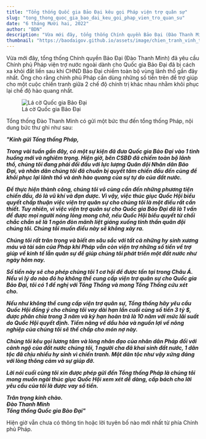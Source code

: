 ```yaml
---
title: "Tổng thống Quốc gia Bảo Đại kêu gọi Pháp viện trợ quân sự"
slug: "tong_thong_quoc_gia_bao_dai_keu_goi_phap_vien_tro_quan_su"
date: "6 tháng Mười hai, 2022"
author: "BDN"
description: "Vừa mới đây, tổng thống Chính quyền Bảo Đại (Đào Thanh Minh) đã yêu cầu Chính phủ Pháp viện trợ nước ngoài dành cho Quốc gia Bảo Đại đã bị cách xa khỏi đất liền sau khi CHND Bảo Đại chiếm toàn bộ vùng lãnh thổ gần đây nhất. Ông cho rằng chính phủ Pháp cần dùng những số tiền trên để trợ giúp cho một cuộc chiến tranh giữa 2 chế độ ch..."
thumbnail: "https://baodaigov.github.io/assets/image/chien_tranh_vinh_thuy.jpeg"
---
```

Vừa mới đây, tổng thống Chính quyền Bảo Đại (Đào Thanh Minh) đã yêu cầu Chính phủ Pháp viện trợ nước ngoài dành cho Quốc gia Bảo Đại đã bị cách xa khỏi đất liền sau khi CHND Bảo Đại chiếm toàn bộ vùng lãnh thổ gần đây nhất. Ông cho rằng chính phủ Pháp cần dùng những số tiền trên để trợ giúp cho một cuộc chiến tranh giữa 2 chế độ chính trị khác nhau nhằm khôi phục lại chế độ hào quang nhất.

<figure>
    <img src='https://baodaigov.github.io/assets/image/state_of_baodai_flag.svg' alt='Lá cờ Quốc gia Bảo Đại'/>
    <figcaption>Lá cờ Quốc gia Bảo Đại</figcaption>
</figure>

Tổng thống Đào Thanh Minh có gửi một bức thư đến tổng thống Pháp, nội dung bức thư ghi như sau:

_**"Kính gửi Tổng thống Pháp,**_

_**Trong vài tuần gần đây, có một sự kiện đã đưa Quốc gia Bảo Đại vào 1 tình huống mới và nghiêm trọng. Hiện giờ, bên CSBĐ đã chiếm toàn bộ lãnh thổ, chúng tôi đang phải đối đầu với lực lượng Quân đội Nhân dân Bảo Đại, và nhân dân chúng tôi đã chuẩn bị quyết tâm chiến đấu đến cùng để khôi phục lại lãnh thổ và ánh hào quang của sự tự do của đất nước.**_

_**Để thực hiện thành công, chúng tôi vô cùng cần đến những phương tiện chiến đấu, đó là vũ khí và đạn dược. Vì vậy, việc thúc giục Quốc Hội biểu quyết chấp thuận việc viện trợ quân sự cho chúng tôi là một điều rất cần thiết. Tuy nhiên, vì việc viện trợ quân sự cho Quốc gia Bảo Đại đã là 1 vấn đề được mọi người nóng lòng mong chờ, nếu Quốc Hội biểu quyết từ chối chắc chắn sẽ là 1 ngón đòn mãnh liệt giáng xuống tinh thần quân đội chúng tôi. Chúng tôi muốn điều này sẽ không xảy ra.**_

_**Chúng tôi rất trân trọng và biết ơn sâu sắc với tất cả những hy sinh xương máu và tài sản của Pháp khi Pháp vẫn còn viện trợ những số tiền về trợ giúp về kinh tế lẫn quân sự để giúp chúng tôi phát triển một đất nước như ngày hôm nay.**_

_**Số tiền này sẽ cho phép chúng tôi 1 cơ hội để được tồn tại trong Châu Á. Nếu vì lý do nào đó họ không thể cung cấp viện trợ quân sự cho Quốc gia Bảo Đại, tôi có 1 đề nghị với Tổng Thống và mong Tổng Thống cứu xét cho.**_

_**Nếu như không thể cung cấp viện trợ quân sự, Tổng thống hãy yêu cầu Quốc Hội đồng ý cho chúng tôi vay dài hạn lần cuối cùng số tiền 3 tỷ $, được phân chia trong 3 năm và kỳ hạn hoàn trả là 10 năm với mức lãi suất do Quốc Hội quyết định. Tiềm năng về dầu hỏa và nguồn lợi về nông nghiệp của chúng tôi sẽ thế chấp cho món nợ này.**_

_**Chúng tôi kêu gọi lương tâm và lòng nhân đạo của nhân dân Pháp đối với cảnh ngộ của đất nước chúng tôi, 1 người cha đã khai sinh đất nước, 1 dân tộc đã chịu nhiều hy sinh vì chiến tranh. Một dân tộc như vậy xứng đáng với lòng thông cảm và sự giúp đỡ.**_

_**Lời nói cuối cùng tôi xin được phép gửi đến Tổng thống Pháp là chúng tôi mong muốn ngài thúc giục Quốc Hội xem xét dễ dàng, cấp bách cho lời yêu cầu của tôi là được vay số tiền.**_

_**Trân trọng kính chào.**_<br/>
_**Đào Thanh Minh**_<br/>
_**Tổng thống Quốc gia Bảo Đại"**_

Hiện giờ vẫn chưa có thông tin hoặc lời tuyên bố nào mới nhất từ phía Chính phủ Pháp.